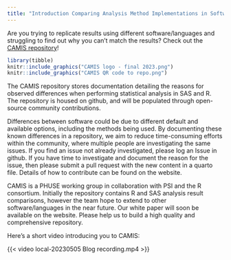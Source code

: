 ```yaml
---
title: "Introduction Comparing Analysis Method Implementations in Software (CAMIS)"
---
```


Are you trying to replicate results using different software/languages and struggling to find out why you can’t match the results? 
Check out the [CAMIS repository](https://psiaims.github.io/CAMIS)!


```r
library(tibble)
knitr::include_graphics("CAMIS logo - final 2023.png") 
knitr::include_graphics("CAMIS QR code to repo.png")   
```

The CAMIS repository stores documentation detailing the reasons for observed differences when performing statistical analysis in SAS and R. The repository is housed on github, and will be populated through open-source community contributions.

Differences between software could be due to different default and available options, including the methods being used.  By documenting these known differences in a repository, we aim to reduce time-consuming efforts within the community, where multiple people are investigating the same issues.  If you find an issue not already investigated, please log an Issue in github.  If you have time to investigate and document the reason for the issue, then please submit a pull request with the new content in a quarto file. Details of how to contribute can be found on the website.

CAMIS is a PHUSE working group in collaboration with PSI and the R consortium.  Initially the repository contains R and SAS analysis result comparisons, however the team hope to extend to other software/languages in the near future.  Our white paper will soon be available on the website.   Please help us to build a high quality and comprehensive repository.



Here's a short video introducing you to CAMIS:

{{< video local-20230505 Blog recording.mp4 >}}
